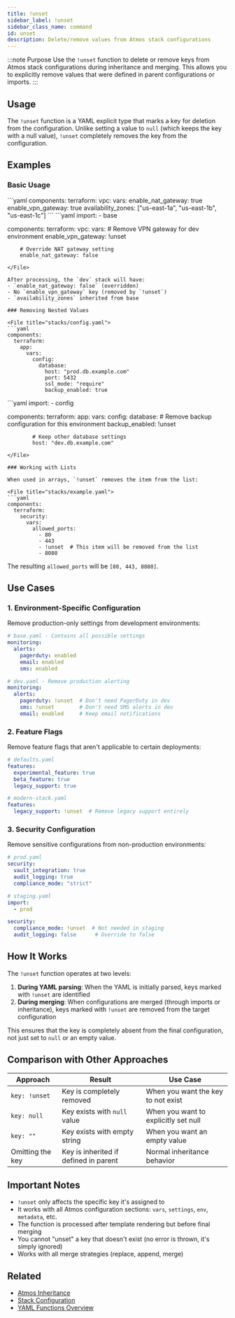 ```yaml
---
title: !unset
sidebar_label: !unset
sidebar_class_name: command
id: unset
description: Delete/remove values from Atmos stack configurations
---
```


:::note Purpose
Use the `!unset` function to delete or remove keys from Atmos stack configurations during inheritance and merging. This allows you to explicitly remove values that were defined in parent configurations or imports.
:::

## Usage

The `!unset` function is a YAML explicit type that marks a key for deletion from the configuration. Unlike setting a value to `null` (which keeps the key with a null value), `!unset` completely removes the key from the configuration.

## Examples

### Basic Usage

<File title="stacks/base.yaml">
```yaml
components:
  terraform:
    vpc:
      vars:
        enable_nat_gateway: true
        enable_vpn_gateway: true
        availability_zones: ["us-east-1a", "us-east-1b", "us-east-1c"]
```
</File>

<File title="stacks/dev.yaml">
```yaml
import:
  - base

components:
  terraform:
    vpc:
      vars:
        # Remove VPN gateway for dev environment
        enable_vpn_gateway: !unset

        # Override NAT gateway setting
        enable_nat_gateway: false
```
</File>

After processing, the `dev` stack will have:
- `enable_nat_gateway: false` (overridden)
- No `enable_vpn_gateway` key (removed by `!unset`)
- `availability_zones` inherited from base

### Removing Nested Values

<File title="stacks/config.yaml">
```yaml
components:
  terraform:
    app:
      vars:
        config:
          database:
            host: "prod.db.example.com"
            port: 5432
            ssl_mode: "require"
            backup_enabled: true
```
</File>

<File title="stacks/override.yaml">
```yaml
import:
  - config

components:
  terraform:
    app:
      vars:
        config:
          database:
            # Remove backup configuration for this environment
            backup_enabled: !unset

            # Keep other database settings
            host: "dev.db.example.com"
```
</File>

### Working with Lists

When used in arrays, `!unset` removes the item from the list:

<File title="stacks/example.yaml">
```yaml
components:
  terraform:
    security:
      vars:
        allowed_ports:
          - 80
          - 443
          - !unset  # This item will be removed from the list
          - 8080
```
</File>

The resulting `allowed_ports` will be `[80, 443, 8080]`.

## Use Cases

### 1. Environment-Specific Configuration

Remove production-only settings from development environments:

```yaml
# base.yaml - Contains all possible settings
monitoring:
  alerts:
    pagerduty: enabled
    email: enabled
    sms: enabled

# dev.yaml - Remove production alerting
monitoring:
  alerts:
    pagerduty: !unset  # Don't need PagerDuty in dev
    sms: !unset        # Don't need SMS alerts in dev
    email: enabled     # Keep email notifications
```

### 2. Feature Flags

Remove feature flags that aren't applicable to certain deployments:

```yaml
# defaults.yaml
features:
  experimental_feature: true
  beta_feature: true
  legacy_support: true

# modern-stack.yaml
features:
  legacy_support: !unset  # Remove legacy support entirely
```

### 3. Security Configuration

Remove sensitive configurations from non-production environments:

```yaml
# prod.yaml
security:
  vault_integration: true
  audit_logging: true
  compliance_mode: "strict"

# staging.yaml
import:
  - prod

security:
  compliance_mode: !unset  # Not needed in staging
  audit_logging: false      # Override to false
```

## How It Works

The `!unset` function operates at two levels:

1. **During YAML parsing**: When the YAML is initially parsed, keys marked with `!unset` are identified
2. **During merging**: When configurations are merged (through imports or inheritance), keys marked with `!unset` are removed from the target configuration

This ensures that the key is completely absent from the final configuration, not just set to `null` or an empty value.

## Comparison with Other Approaches

| Approach | Result | Use Case |
|----------|--------|----------|
| `key: !unset` | Key is completely removed | When you want the key to not exist |
| `key: null` | Key exists with `null` value | When you want to explicitly set null |
| `key: ""` | Key exists with empty string | When you want an empty value |
| Omitting the key | Key is inherited if defined in parent | Normal inheritance behavior |

## Important Notes

- `!unset` only affects the specific key it's assigned to
- It works with all Atmos configuration sections: `vars`, `settings`, `env`, `metadata`, etc.
- The function is processed after template rendering but before final merging
- You cannot "unset" a key that doesn't exist (no error is thrown, it's simply ignored)
- Works with all merge strategies (replace, append, merge)

## Related

- [Atmos Inheritance](/core-concepts/stacks/inheritance)
- [Stack Configuration](/core-concepts/stacks/configuration)
- [YAML Functions Overview](/functions/yaml)
